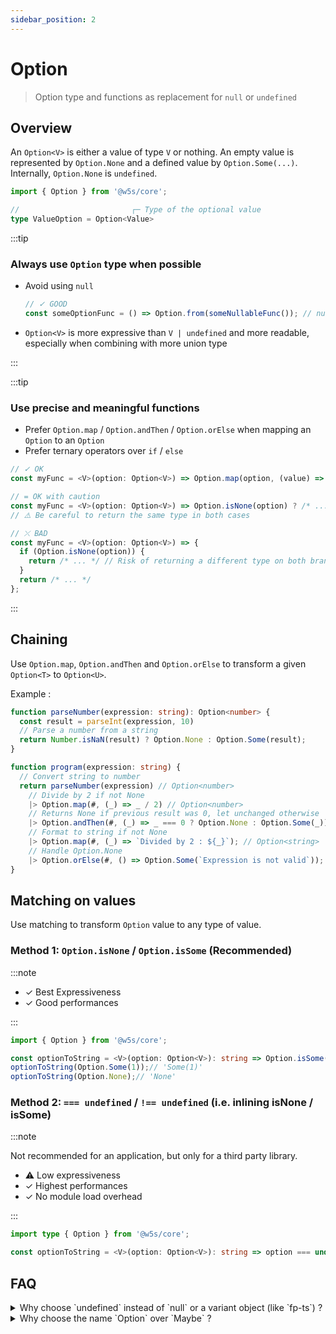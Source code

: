 ```yaml
---
sidebar_position: 2
---
```


# Option

> Option type and functions as replacement for `null` or `undefined`

<PackageBadgeGroup apiHref="/api/core/namespace/option" />

## Overview

An `Option<V>` is either a value of type `V` or nothing. An empty value is represented by `Option.None` and a defined value by `Option.Some(...)`. Internally, `Option.None` is `undefined`.

```typescript
import { Option } from '@w5s/core';

//                         ┌─ Type of the optional value
type ValueOption = Option<Value>
```

:::tip

### Always use `Option` type when possible

- Avoid using `null`

  ```typescript
  // ✓ GOOD
  const someOptionFunc = () => Option.from(someNullableFunc()); // null -> undefined
  ```

- `Option<V>` is more expressive than `V | undefined` and more readable, especially when combining with more union type

:::

:::tip

### Use precise and meaningful functions

- Prefer `Option.map` / `Option.andThen` /  `Option.orElse` when mapping an `Option` to an `Option`
- Prefer ternary operators over `if` / `else`

```typescript
// ✓ OK
const myFunc = <V>(option: Option<V>) => Option.map(option, (value) => /* ... */);

// = OK with caution
const myFunc = <V>(option: Option<V>) => Option.isNone(option) ? /* ... */ : /* ... */;
// ⚠️ Be careful to return the same type in both cases

// ⤫ BAD
const myFunc = <V>(option: Option<V>) => {
  if (Option.isNone(option)) {
    return /* ... */ // Risk of returning a different type on both branches
  }
  return /* ... */
};
```

:::

## Chaining

Use `Option.map`, `Option.andThen` and `Option.orElse` to transform a given `Option<T>` to `Option<U>`.

Example :

```typescript
function parseNumber(expression: string): Option<number> {
  const result = parseInt(expression, 10)
  // Parse a number from a string
  return Number.isNaN(result) ? Option.None : Option.Some(result);
}

function program(expression: string) {
  // Convert string to number
  return parseNumber(expression) // Option<number>
    // Divide by 2 if not None
    |> Option.map(#, (_) => _ / 2) // Option<number>
    // Returns None if previous result was 0, let unchanged otherwise
    |> Option.andThen(#, (_) => _ === 0 ? Option.None : Option.Some(_)); // Option<number>
    // Format to string if not None
    |> Option.map(#, (_) => `Divided by 2 : ${_}`); // Option<string>
    // Handle Option.None
    |> Option.orElse(#, () => Option.Some(`Expression is not valid`)); // Option<string>
}
```

## Matching on values

Use matching to transform `Option` value to any type of value.

### Method 1:  `Option.isNone` / `Option.isSome` (Recommended)

:::note

- ✓ Best Expressiveness
- ✓ Good performances

:::

```typescript
import { Option } from '@w5s/core';

const optionToString = <V>(option: Option<V>): string => Option.isSome(option) ? `Some(${v})` : 'None');
optionToString(Option.Some(1));// 'Some(1)'
optionToString(Option.None);// 'None'
```

### Method 2: `=== undefined` / `!== undefined` (i.e. inlining isNone / isSome)

:::note

Not recommended for an application, but only for a third party library.

- ⚠️ Low expressiveness
- ✓ Highest performances
- ✓ No module load overhead

:::

```typescript
import type { Option } from '@w5s/core';

const optionToString = <V>(option: Option<V>): string => option === undefined ? `Some(${v})` : 'None';
```


## FAQ

<details>
<summary>
Why choose `undefined` instead of `null` or a variant object (like `fp-ts`) ?
</summary>

**SOLUTION 1 : Tagged variant `{ _: 'None' } | { _: 'Some', value, }` :**

PROS :

- Generic pattern matching

CONS :

- Creates a third "nullable" representation after `null` and `undefined`
- Every access to a property or array would have to be converted from `undefined` or `null` to `None|Some()`

**SOLUTION 2 : `null` as `None` :**

PROS :

- JSON friendly

CONS :

- `typeof null == 'object'``
- Every access to a property or array would have to be converted from `undefined` to `null`

**SOLUTION 3 : `undefined` as `None` :**

PROS :

- array and property access are already well typed
- `typeof undefined == 'undefined'`

CONS :

- `undefined` does not exist in JSON

</details>

<details>
<summary>
Why choose the name `Option` over `Maybe` ?
</summary>

It is a matter of preference. `Rust` uses `Option`, `Haskell` uses `Maybe`.
Generally speaking, `W5S` packages naming tends to be often aligned with the `Rust` naming when no ECMA equivalent exists.
</details>
